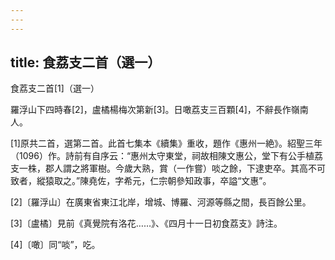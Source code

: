 ```yaml
---
---
---
```

title: 食荔支二首（選一）
---




食荔支二首[1]（選一）



羅浮山下四時春[2]，盧橘楊梅次第新[3]。日噉荔支三百顆[4]，不辭長作嶺南人。

[1]原共二首，選第二首。此首七集本《續集》重收，題作《惠州一絶》。紹聖三年（1096）作。詩前有自序云：“惠州太守東堂，祠故相陳文惠公，堂下有公手植荔支一株，郡人謂之將軍樹。今歲大熟，賞（一作嘗）啖之餘，下逮吏卒。其高不可致者，縱猿取之。”陳堯佐，字希元，仁宗朝參知政事，卒謚“文惠”。

[2]〔羅浮山〕在廣東省東江北岸，增城、博羅、河源等縣之間，長百餘公里。

[3]〔盧橘〕見前《真覺院有洛花……》、《四月十一日初食荔支》詩注。

[4]〔噉〕同“啖”，吃。